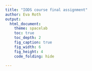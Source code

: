 ```yaml
---
title: "IODS course final assignment"
author: Eva Roth
output:
  html_document:
    theme: spacelab
    toc: true
    toc_depth: 2
    fig_caption: true
    fig_width: 6
    fig_height: 4
    code_folding: hide

---
```


